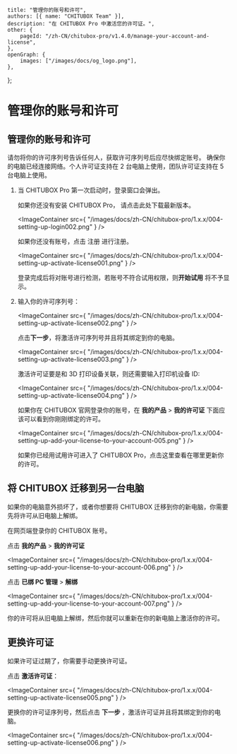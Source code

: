 	title: "管理你的账号和许可",
	authors: [{ name: "CHITUBOX Team" }],
	description: "在 CHITUBOX Pro 中激活您的许可证。",
	other: {
		pageId: "/zh-CN/chitubox-pro/v1.4.0/manage-your-account-and-license",
	},
	openGraph: {
		images: ["/images/docs/og_logo.png"],
	},
};

# 管理你的账号和许可

## 管理你的账号和许可

<Admonition type="danger" title="危险">
	请勿将你的许可序列号告诉任何人，获取许可序列号后应尽快绑定账号。
</Admonition>

<Admonition type="note" title="注意">
	确保你的电脑已经连接网络。个人许可证支持在 2 台电脑上使用，团队许可证支持在
	5 台电脑上使用。
</Admonition>

1. 当 CHITUBOX Pro 第一次启动时，登录窗口会弹出。

    如果你还没有安装 CHITUBOX Pro， 请点击<Link href="https://www.chitubox.com/zh-Hans/download/chitubox-pro">此处</Link>下载最新版本。

    <ImageContainer
    	src={
    		"/images/docs/zh-CN/chitubox-pro/1.x.x/004-setting-up-login002.png"
    	}
    />

    如果你还没有账号，点击 <Link href="https://cc.chitubox.com/register">注册</Link> 进行注册。

    <ImageContainer
    	src={
    		"/images/docs/zh-CN/chitubox-pro/1.x.x/004-setting-up-activate-license001.png"
    	}
    />

    <Admonition type="note" title="注意">
    	登录完成后将对账号进行检测，若账号不符合试用权限，则<b>开始试用</b>
    	将不予显示。
    </Admonition>

1. 输入你的许可序列号：

    <ImageContainer
    	src={
    		"/images/docs/zh-CN/chitubox-pro/1.x.x/004-setting-up-activate-license002.png"
    	}
    />

    点击**下一步**，将激活许可序列号并且将其绑定到你的电脑。

    <ImageContainer
    	src={
    		"/images/docs/zh-CN/chitubox-pro/1.x.x/004-setting-up-activate-license003.png"
    	}
    />

    激活许可证要是和 3D 打印设备关联，则还需要输入打印机设备 ID:

    <ImageContainer
    	src={
    		"/images/docs/zh-CN/chitubox-pro/1.x.x/004-setting-up-activate-license004.png"
    	}
    />

    如果你在 CHITUBOX 官网<Link href="https://cc.chitubox.com/login">登录</Link>你的账号，在 **我的产品** > **我的许可证** 下面应该可以看到你刚刚绑定的许可。

    <ImageContainer
    	src={
    		"/images/docs/zh-CN/chitubox-pro/1.x.x/004-setting-up-add-your-license-to-your-account-005.png"
    	}
    />

    如果你已经用试用许可进入了 CHITUBOX Pro，点击<Link href="/zh-CN/chitubox-pro/1.x.x/latest/application-overview/setting-and-help#授权">这里</Link>查看在哪里更新你的许可。

## 将 CHITUBOX 迁移到另一台电脑

如果你的电脑意外损坏了，或者你想要将 CHITUBOX 迁移到你的新电脑，你需要先将许可从旧电脑上解绑。

在网页端<Link href="https://cc.chitubox.com/login">登录</Link>你的 CHITUBOX 账号。

点击 **我的产品** > **我的许可证**

<ImageContainer
	src={
		"/images/docs/zh-CN/chitubox-pro/1.x.x/004-setting-up-add-your-license-to-your-account-006.png"
	}
/>

点击 **已绑 PC 管理** > **解绑**

<ImageContainer
	src={
		"/images/docs/zh-CN/chitubox-pro/1.x.x/004-setting-up-add-your-license-to-your-account-007.png"
	}
/>

你的许可将从旧电脑上解绑，然后你就可以重新在你的新电脑上激活你的许可。

## 更换许可证

如果许可证过期了，你需要手动更换许可证。

点击 **激活许可证**：

<ImageContainer
	src={
		"/images/docs/zh-CN/chitubox-pro/1.x.x/004-setting-up-activate-license005.png"
	}
/>

更换你的许可证序列号，然后点击 **下一步** ，激活许可证并且将其绑定到你的电脑。

<ImageContainer
	src={
		"/images/docs/zh-CN/chitubox-pro/1.x.x/004-setting-up-activate-license006.png"
	}
/>
